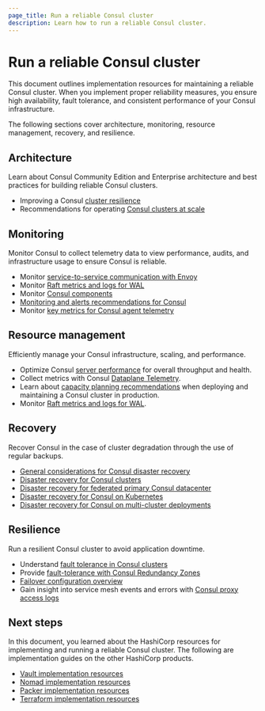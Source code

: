 ```yaml
---
page_title: Run a reliable Consul cluster
description: Learn how to run a reliable Consul cluster.
---
```


# Run a reliable Consul cluster

This document outlines implementation resources for maintaining a reliable Consul cluster. When you implement proper reliability measures, you ensure high availability, fault tolerance, and consistent performance of your Consul infrastructure.

The following sections cover architecture, monitoring, resource management, recovery, and resilience.

## Architecture

Learn about Consul Community Edition and Enterprise architecture and best practices for building reliable Consul clusters.

- Improving a Consul [cluster resilience](/consul/docs/concept/reliability)
- Recommendations for operating [Consul clusters at scale](/consul/docs/manage/scale)

## Monitoring

Monitor Consul to collect telemetry data to view performance, audits, and infrastructure usage to ensure Consul is reliable.   

- Monitor [service-to-service communication with Envoy](/consul/docs/observe/grafana/service-to-service)
- Monitor [Raft metrics and logs for WAL](/consul/docs/deploy/server/wal/monitor-raft)
- Monitor [Consul components](/consul/docs/monitor)
- [Monitoring and alerts recommendations for Consul](/consul/docs/monitor/alerts)
- Monitor [key metrics for Consul agent telemetry](/consul/docs/monitor/telemetry/agent)

## Resource management

Efficiently manage your Consul infrastructure, scaling, and performance.

- Optimize Consul [server performance](/consul/docs/reference/architecture/server) for overall throughput and health.
- Collect metrics with Consul [Dataplane Telemetry](/consul/docs/reference/dataplane/telemetry).
- Learn about [capacity planning recommendations](/consul/docs/reference/architecture/capacity) when deploying and maintaining a Consul cluster in production.
- Monitor [Raft metrics and logs for WAL](/consul/docs/deploy/server/wal/monitor-raft).

## Recovery

Recover Consul in the case of cluster degradation through the use of regular backups.

- [General considerations for Consul disaster recovery](/consul/tutorials/operate-consul/disaster-recovery)
- [Disaster recovery for Consul clusters](/consul/tutorials/operate-consul/recovery-outage)
- [Disaster recovery for federated primary Consul datacenter](/consul/tutorials/operate-consul/recovery-outage-primary)
- [Disaster recovery for Consul on Kubernetes](/consul/tutorials/production-kubernetes/kubernetes-disaster-recovery)
- [Disaster recovery for Consul on multi-cluster deployments](/consul/tutorials/production-multi-cluster/multi-disaster-recovery)

## Resilience

Run a resilient Consul cluster to avoid application downtime.

- Understand [fault tolerance in Consul clusters](/consul/docs/concept/reliability)
- Provide [fault-tolerance with Consul Redundancy Zones](/consul/docs/manage/scale/redundancy-zone)
- [Failover configuration overview](/consul/docs/manage-traffic/failover)
- Gain insight into service mesh events and errors with [Consul proxy access logs](/consul/tutorials/observe-your-network/proxy-access-logs)

## Next steps

In this document, you learned about the HashiCorp resources for implementing and running a reliable Consul cluster. The following are implementation guides on the other HashiCorp products.

- [Vault implementation resources](/well-architected-framework/ir-vault)
- [Nomad implementation resources](/well-architected-framework/ir-nomad)
- [Packer implementation resources](/well-architected-framework/ir-packer)
- [Terraform implementation resources](/well-architected-framework/ir-terraform)
